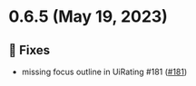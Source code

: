 
<Meta title="Releases/v0.x.x/v0.6.x/v0.6.5/Changelog"/>

# 0.6.5 (May 19, 2023)

## 🐛 Fixes
* missing focus outline in UiRating #181 ([#181](https://github.com/infermedica/component-library/pull/181))
